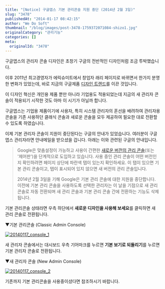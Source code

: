 ```yaml
---
title: "[Notice] 구글앱스 기본 관리콘솔 지원 중단 (2014년 2월 3일)"
slug: "3478"
publishedAt: "2014-01-17 08:42:15"
author: "We Do Soft"
thumbnail: "/blog/images/post-3478-1759372071084-shizo1.jpg"
originalCategory: "관리기능"
categories: []
meta:
  originalId: "3478"
---
```


구글앱스의 관리자 콘솔 디자인은 초창기 구글의 전반적인 디자인처럼 조금 투박했습니다.

이후 2011년 최고경영자가 에릭슈미트에서 창업자 래리 페이지로 바뀌면서 한가지 분명한 변화가 있었는데, 바로 지금의 구글제품 [디자인 트렌드](http://uxd.so/x/node/120)를 이끈 것입니다.

이 디자인 혁신은 개인용 제품 뿐만 아니라 기업용도 적용되었는데 지금의 새 관리자 콘솔이 적용되기 시작한 것도 아마 이 시기가 아닐까 합니다.

구글앱스는 기업용 제품이기에 사용자, 특히 시스템 관리자의 혼선을 배려하여 관리자용 콘솔을 기존 사용하던 클래식 콘솔과 새로운 콘솔을 모두 제공하여 필요한 대로 전환할 수 있도록 하였습니다.

이제 기본 관리자 콘솔이 지원이 중단된다는 구글의 안내가 있었습니다. 여러분이 구글앱스 관리자라면 안내메일을 받으셨을 겁니다. 아래는 이와 관련된 구글의 안내입니다.

> Google은 맞춤설정이 가능하고 사용이 간편한 [새로운 버전의 관리 콘솔](https://support.google.com/a/answer/answer.py?answer=3107035)(또는 '제어판')을 단계적으로 도입하고 있습니다. 사용 중인 관리 콘솔이 어떤 버전인지 확인하려면 페이지 상단에 파란색 탭이 있는지 확인하세요. 이 탭이 있으면 기본 관리 콘솔이고, 탭이 표시되어 있지 않으면 새 버전의 관리 콘솔입니다.
> 
> 2014년 2월 3일을 기해 Google은 기본 관리 콘솔에 대한 지원을 중단합니다. 이전에 기본 관리 콘솔을 사용하도록 선택한 관리자는 이 날을 기점으로 새 관리 콘솔로 자동 전환되며 새 관리 콘솔과 기본 관리 콘솔 간에 전환하는 기능도 삭제됩니다.

 

기본 관리콘솔 상태라면 우측 하단에서 **새로운 디자인을 사용해 보세요**를 클릭하면 새 관리 콘솔로 전환됩니다.

▼기본 관리콘솔 (Classic Admin Console)

[
![20140117_console_1](http://wedosoft0527.mycafe24.com/wp-content/uploads/2014/01/20140117_console_1.jpg)
](/blog/images/post-3478-1759372071084-shizo1.jpg)

 

 

새 관리자 콘솔에서는 대시보드 우측 기어마크를 누르면 **기본 보기로 되돌리기**를 누르면 기본 관리자 콘솔로 전환됩니다.

▼새 관리자 콘솔 (New Admin Console)

 

[
![20140117_console_2](http://wedosoft0527.mycafe24.com/wp-content/uploads/2014/01/20140117_console_2.jpg)
](/blog/images/post-3478-1759372071104-jrbeeu.jpg)

기존까지 기본 관리콘솔을 사용중이셨다면 참조하시기 바랍니다.
